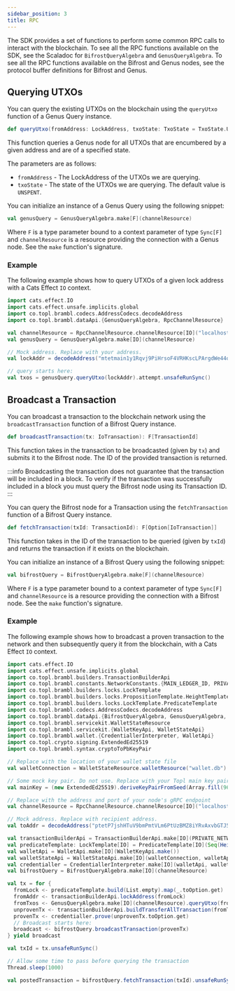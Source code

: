 ```yaml
---
sidebar_position: 3
title: RPC
---
```



The SDK provides a set of functions to perform some common RPC calls to interact with the blockchain. To see all the RPC
functions available on the SDK, see the Scaladoc
for <ScaladocLink path="co/topl/brambl/dataApi/BifrostQueryAlgebra"><code>BifrostQueryAlgebra</code></ScaladocLink>
and <ScaladocLink path="co/topl/brambl/dataApi/GenusQueryAlgebra.html"><code>GenusQueryAlgebra</code></ScaladocLink>.
To see all the RPC functions available on the Bifrost and Genus nodes, see the protocol buffer definitions
for <Link href="https://github.com/Topl/protobuf-specs/blob/main/proto/node/services/bifrost_rpc.proto">Bifrost</Link>
and <Link href="https://github.com/Topl/protobuf-specs/blob/main/proto/genus/genus_rpc.proto">Genus</Link>.

## Querying UTXOs

You can query the existing UTXOs on the blockchain using
the <ScaladocLink path="co/topl/brambl/dataApi/GenusQueryAlgebra.html#queryUtxo(LockAddress,TxoState):F[Seq[Txo]]"><code>queryUtxo</code></ScaladocLink>
function of a Genus Query instance.

```scala
def queryUtxo(fromAddress: LockAddress, txoState: TxoState = TxoState.UNSPENT): F[Seq[Txo]]
```

This function queries a Genus node for all UTXOs that are encumbered by a given address and are of a specified state.

The parameters are as follows:
- `fromAddress` - The LockAddress of the UTXOs we are querying.
- `txoState` - The state of the UTXOs we are querying. The default value is `UNSPENT`.

You can initialize an instance of a Genus Query using the following snippet:

```scala
val genusQuery = GenusQueryAlgebra.make[F](channelResource)
```

Where `F` is a type parameter bound to a context parameter of type `Sync[F]` and `channelResource` is a resource
providing the connection with a Genus node. See the `make`
function's <ScaladocLink path="co/topl/brambl/dataApi/GenusQueryAlgebra$.html">signature</ScaladocLink>.

### Example

The following example shows how to query UTXOs of a given lock address with a Cats Effect `IO` context.

```scala
import cats.effect.IO
import cats.effect.unsafe.implicits.global
import co.topl.brambl.codecs.AddressCodecs.decodeAddress
import co.topl.brambl.dataApi.{GenusQueryAlgebra, RpcChannelResource}

val channelResource = RpcChannelResource.channelResource[IO]("localhost", 9084, false)
val genusQuery = GenusQueryAlgebra.make[IO](channelResource)

// Mock address. Replace with your address.
val lockAddr = decodeAddress("mtetmain1y1Rqvj9PiHrsoF4VRHKscLPArgdWe44ogoiKoxwfevERNVgxLLh").toOption.get

// query starts here:
val txos = genusQuery.queryUtxo(lockAddr).attempt.unsafeRunSync()
```

## Broadcast a Transaction

You can broadcast a transaction to the blockchain network using
the <ScaladocLink path="co/topl/brambl/dataApi/BifrostQueryAlgebra.html#broadcastTransaction(IoTransaction):F[TransactionId]"><code>broadcastTransaction</code></ScaladocLink>
function of a Bifrost Query instance.

```scala
def broadcastTransaction(tx: IoTransaction): F[TransactionId]
```

This function takes in the transaction to be broadcasted (given by `tx`) and submits it to the Bifrost node. The ID of the
provided transaction is returned.

:::info
Broadcasting the transaction does not guarantee that the transaction will be included in a block. To verify if the
transaction was successfully included in a block you must query the Bifrost node using its Transaction ID.
:::

You can query the Bifrost node for a Transaction using
the <ScaladocLink path="co/topl/brambl/dataApi/BifrostQueryAlgebra.html#fetchTransaction(TransactionId):F[Option[IoTransaction]]"><code>fetchTransaction</code></ScaladocLink>
function of a Bifrost Query instance.

```scala
def fetchTransaction(txId: TransactionId): F[Option[IoTransaction]]
```

This function takes in the ID of the transaction to be queried (given by `txId`) and returns the transaction if it exists
on the blockchain.

You can initialize an instance of a Bifrost Query using the following snippet:

```scala
val bifrostQuery = BifrostQueryAlgebra.make[F](channelResource)
```

Where `F` is a type parameter bound to a context parameter of type `Sync[F]` and `channelResource` is a resource
providing the connection with a Bifrost node. See the `make`
function's <ScaladocLink path="co/topl/brambl/dataApi/BifrostQueryAlgebra$.html#make[F[_]](Resource[F,ManagedChannel])(Sync[F]):BifrostQueryAlgebra[F]">signature</ScaladocLink>.

### Example

The following example shows how to broadcast a proven transaction to the network and then subsequently query it from
the blockchain, with a Cats Effect `IO` context.

```scala
import cats.effect.IO
import cats.effect.unsafe.implicits.global
import co.topl.brambl.builders.TransactionBuilderApi
import co.topl.brambl.constants.NetworkConstants.{MAIN_LEDGER_ID, PRIVATE_NETWORK_ID}
import co.topl.brambl.builders.locks.LockTemplate
import co.topl.brambl.builders.locks.PropositionTemplate.HeightTemplate
import co.topl.brambl.builders.locks.LockTemplate.PredicateTemplate
import co.topl.brambl.codecs.AddressCodecs.decodeAddress
import co.topl.brambl.dataApi.{BifrostQueryAlgebra, GenusQueryAlgebra, RpcChannelResource}
import co.topl.brambl.servicekit.WalletStateResource
import co.topl.brambl.servicekit.{WalletKeyApi, WalletStateApi}
import co.topl.brambl.wallet.{CredentiallerInterpreter, WalletApi}
import co.topl.crypto.signing.ExtendedEd25519
import co.topl.brambl.syntax.cryptoToPbKeyPair

// Replace with the location of your wallet state file
val walletConnection = WalletStateResource.walletResource("wallet.db")

// Some mock key pair. Do not use. Replace with your Topl main key pair.
val mainKey = (new ExtendedEd25519).deriveKeyPairFromSeed(Array.fill(96)(0: Byte))

// Replace with the address and port of your node's gRPC endpoint
val channelResource = RpcChannelResource.channelResource[IO]("localhost", 9084, secureConnection = false)

// Mock address. Replace with recipient address.
val toAddr = decodeAddress("ptetP7jshHTuV9bmPmtVLm6PtUzBMZ8iYRvAxvbGTJ5VgiEPHqCCnZ8MLLdi").toOption.get

val transactionBuilderApi = TransactionBuilderApi.make[IO](PRIVATE_NETWORK_ID, MAIN_LEDGER_ID)
val predicateTemplate: LockTemplate[IO] = PredicateTemplate[IO](Seq(HeightTemplate("header", 1, Long.MaxValue)), 1)
val walletApi = WalletApi.make[IO](WalletKeyApi.make())
val walletStateApi = WalletStateApi.make[IO](walletConnection, walletApi)
val credentialler = CredentiallerInterpreter.make[IO](walletApi, walletStateApi, mainKey)
val bifrostQuery = BifrostQueryAlgebra.make[IO](channelResource)

val tx = for {
  fromLock <- predicateTemplate.build(List.empty).map(_.toOption.get)
  fromAddr <- transactionBuilderApi.lockAddress(fromLock)
  fromTxos <- GenusQueryAlgebra.make[IO](channelResource).queryUtxo(fromAddr)
  unprovenTx <- transactionBuilderApi.buildTransferAllTransaction(fromTxos, fromLock.getPredicate, toAddr, toAddr, 1L)
  provenTx <- credentialler.prove(unprovenTx.toOption.get)
  // Broadcast starts here:
  broadcast <- bifrostQuery.broadcastTransaction(provenTx)
} yield broadcast

val txId = tx.unsafeRunSync()

// Allow some time to pass before querying the transaction
Thread.sleep(1000)

val postedTransaction = bifrostQuery.fetchTransaction(txId).unsafeRunSync()
```